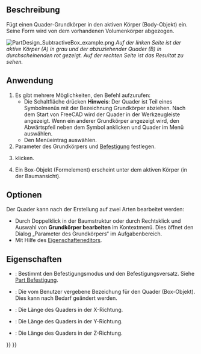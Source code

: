 <languages/>

{{Docnav/de
|[[PartDesign_SubtractiveHelix/de|WendelAbziehen]]
|[[PartDesign_SubtractiveCylinder/de|ZylinderAbziehen]]
|[[PartDesign_Workbench/de|PartDesign]]
|IconL=PartDesign_SubtractiveHelix.svg
|IconR=PartDesign_SubtractiveCylinder.svg
|IconC=Workbench_PartDesign.svg
}}

{{GuiCommand/de
|Name=PartDesign SubtractiveBox
|Name/de=PartDesign QuaderAbziehen
|MenuLocation=Part Design → Grundkörper abziehen → Quader
|Workbenches=[[PartDesign_Workbench/de|PartDesign]]
|Version=0.17
|SeeAlso=[[PartDesign_CompPrimitiveSubtractive/de|PartDesign AuswahlGrundkörperAbziehen]], [[PartDesign_AdditiveBox/de|PartDesign QuaderHinzufügen]]
}}

<span id="Description"></span>
==Beschreibung==

Fügt einen Quader-Grundkörper in den aktiven Körper (Body-Objekt) ein. Seine Form wird von dem vorhandenen Volumenkörper abgezogen.

[[File:PartDesign_SubtractiveBox_example.png|none]]
''Auf der linken Seite ist der aktive Körper (A) in grau und der abzuziehender Quader (B) in durchscheinenden rot gezeigt. Auf der rechten Seite ist das Resultat zu sehen.''

<span id="Usage"></span>
==Anwendung==

# Es gibt mehrere Möglichkeiten, den Befehl aufzurufen:
#* Die Schaltfläche {{Button|[[Image:PartDesign_SubtractiveBox.svg|16px]] '''Quader'''}} drücken '''Hinweis''': Der Quader ist Teil eines Symbolmenüs mit der Bezeichnung Grundkörper abziehen. Nach dem Start von FreeCAD wird der Quader in der Werkzeugleiste angezeigt. Wenn ein anderer Grundkörper angezeigt wird, den Abwärtspfeil neben dem Symbol anklicken und Quader im Menü auswählen.
#* Den Menüeintrag {{MenuCommand|Part Design → Grundkörper abziehen → [[Image:PartDesign_SubtractiveBox.svg|16px]] Quader}} auswählen.
# Parameter des Grundkörpers und [[Part_EditAttachment/de|Befestigung]] festlegen.
# {{Button|OK}} klicken.
# Ein Box-Objekt (Formelement) erscheint unter dem aktiven Körper (in der Baumansicht).

<span id="Options"></span>
==Optionen== 

Der Quader kann nach der Erstellung auf zwei Arten bearbeitet werden:
* Durch Doppelklick in der Baumstruktur oder durch Rechtsklick und Auswahl von '''Grundkörper bearbeiten''' im Kontextmenü. Dies öffnet den Dialog „Parameter des Grundkörpers“ im Aufgabenbereich.
* Mit Hilfe des [[Property_editor/de|Eigenschafteneditors]].

<span id="Properties"></span>
==Eigenschaften==

* {{PropertyData/de|Attachment}}: Bestimmt den Befestigungsmodus und den Befestigungsversatz. Siehe [[Part_EditAttachment/de|Part Befestigung]].
* {{PropertyData/de|Label}}: Die vom Benutzer vergebene Bezeichung für den Quader (Box-Objekt). Dies kann nach Bedarf geändert werden.
* {{PropertyData/de|Length}}: Die Länge des Quaders in der X-Richtung.
* {{PropertyData/de|Width}}: Die Länge des Quaders in der Y-Richtung.
* {{PropertyData/de|Height}}: Die Länge des Quaders in der Z-Richtung.


{{Docnav/de
|[[PartDesign_SubtractiveHelix/de|WendelAbziehen]]
|[[PartDesign_SubtractiveCylinder/de|ZylinderAbziehen]]
|[[PartDesign_Workbench/de|PartDesign]]
|IconL=PartDesign_SubtractiveHelix.svg
|IconR=PartDesign_SubtractiveCylinder.svg
|IconC=Workbench_PartDesign.svg
}}

{{PartDesign_Tools_navi{{#translation:}}}}
{{Userdocnavi{{#translation:}}}}